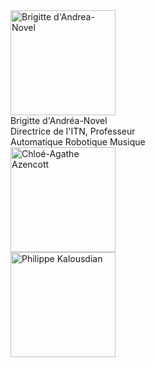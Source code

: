 


<html>
  <meta>
    <style>
      font-size: 18px;
    </style>
  </meta>
  <body>
    <div class="max-w-3xl my-12 m-auto flex flex-col gap-12">
      <div class="flex gap-6">
        <Image
          src={Brigitte}
          alt="Brigitte d'Andrea-Novel"
          width="168"
          height="168"
          loading="eager"
          format="avif"
          class="rounded inline-block"
        />
        <div>
          <div class="font-semibold text-2xl text-slate-900">
            Brigitte d'Andréa-Novel
          </div>
          <div class="font-normal text-lg text-slate-500 mb-2">
            Directrice de l'ITN, Professeur
          </div>
          <div >
            <span class="mr-4 text-sky-950 bg-sky-100 p-1 rounded relative">
              <Icon
                class="w-4 h-4 mr-1 inline text-sky-600 relative -top-[1px]"
                name="abacus"
              />
                <span>Automatique</span>
            </span>
            <span class="mr-4 text-sky-950 bg-sky-100 p-1 rounded relative">
              <Icon
                class="w-4 h-4 mr-1 inline text-sky-600 relative -top-[1px]"
                name="abacus"
              />
                <span>Robotique</span>
            </span>
            <span class="text-purple-950 bg-purple-100 p-1 rounded relative">
              <Icon
                class="w-4 h-4 mr-1 inline text-purple-600 relative -top-[1px]"
                name="tabler:palette"
              />
                <span>Musique</span>
            </span>
          </div>
        </div>
      </div>
      <div>
        <Image
          src={Chloé}
          alt="Chloé-Agathe Azencott"
          width="168"
          height="168"
          loading="eager"
          format="avif"
          class="rounded"
        />
      </div>
      <div>
        <Image
          src={Philippe}
          alt="Philippe Kalousdian"
          width="168"
          height="168"
          loading="eager"
          format="avif"
          class="rounded"
        />
      </div>
    </div>
  </body>
</html>

